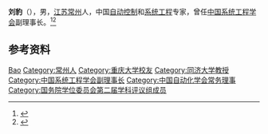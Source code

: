 {{Otheruses|other=名为刘豹的其他人物|刘豹}}

'''刘豹'''（{{bd|1923年|6月12日|2013年|7月31日|catIdx=Liu}}），男，[[江苏|江苏]][[常州|常州]]人，中国[[自动控制|自动控制]]和[[系统工程|系统工程]]专家，曾任[[中国系统工程学会|中国系统工程学会]]副理事长。<ref>{{Cite book|title=中华当代文化名人大辞典|author=张品兴, 殷登祥, 陈有进等主编|publisher=中国广播电视出版社|year=1992|isbn=9787504315137|location=北京|pages=}}</ref><ref>{{Cite book|title=中国社会团体大全 • 会长主席、理事长秘书长传略卷 第一册|author=黄汉江主编|publisher=中国国际广播出版社|year=1995|isbn=|location=|pages=}}</ref>

== 参考资料 ==
{{reflist}}

{{国务院学位委员会第二届学科评议组/工学}}
{{Navboxes 
| title  = 刘豹在[[中国自动化学会|中国自动化学会]]的职务
| list1  =
{{中国自动化学会第三届理事会}}
}}
{{Navboxes
| title  = 刘豹在[[中国系统工程学会|中国系统工程学会]]的职务
| list1  =
{{中国系统工程学会第一届理事会}}
{{中国系统工程学会第二届理事会}}
}}

{{Authority control}}
{{DEFAULTSORT:Liu刘}}
[[Category:刘姓|Bao]]
[[Category:常州人|Category:常州人]]
[[Category:重庆大学校友|Category:重庆大学校友]]
[[Category:同济大学教授|Category:同济大学教授]]
[[Category:中国系统工程学会副理事长|Category:中国系统工程学会副理事长]]
[[Category:中国自动化学会常务理事|Category:中国自动化学会常务理事]]
[[Category:国务院学位委员会第二届学科评议组成员|Category:国务院学位委员会第二届学科评议组成员]]

{{中国人物小作品}}